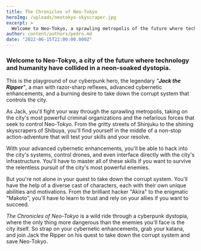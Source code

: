 ```yaml
---
title: The Chronicles of Neo-Tokyo
heroImg: /uploads/neotokyo-skyscraper.jpg
excerpt: >
  Welcome to Neo-Tokyo, a sprawling metropolis of the future where technology and humanity collide in a neon-soaked dystopia. Follow the wild adventure of our cyberpunk hero, the legendary "Jack the Ripper", as he fights against the corrupt system and the nefarious forces that seek to control the city.
author: content/authors/pedro.md
date: "2022-06-15T22:00:00.000Z"
---
```


### Welcome to Neo-Tokyo, a city of the future where technology and humanity have collided in a neon-soaked dystopia. 

This is the playground of our cyberpunk hero, the legendary *"**Jack the Ripper**"*, a man with razor-sharp reflexes, advanced cybernetic enhancements, and a burning desire to take down the corrupt system that controls the city.

As Jack, you'll fight your way through the sprawling metropolis, taking on the city's most powerful criminal organizations and the nefarious forces that seek to control Neo-Tokyo. From the gritty streets of Shinjuku to the shining skyscrapers of Shibuya, you'll find yourself in the middle of a non-stop action-adventure that will test your skills and your resolve.

With your advanced cybernetic enhancements, you'll be able to hack into the city's systems, control drones, and even interface directly with the city's infrastructure. You'll have to master all of these skills if you want to survive the relentless pursuit of the city's most powerful enemies.

But you're not alone in your quest to take down the corrupt system. You'll have the help of a diverse cast of characters, each with their own unique abilities and motivations. From the brilliant hacker "Akira" to the enigmatic "Makoto", you'll have to learn to trust and rely on your allies if you want to succeed.

*The Chronicles of Neo-Tokyo* is a wild ride through a cyberpunk dystopia, where the only thing more dangerous than the enemies you'll face is the city itself. So strap on your cybernetic enhancements, grab your katana, and join Jack the Ripper on his quest to take down the corrupt system and save Neo-Tokyo.
